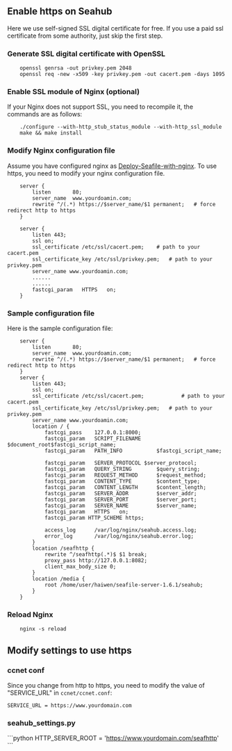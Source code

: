 == Enable https on Seahub ==

Here we use self-signed SSL digital certificate for free. If you use a paid ssl certificate from some authority, just skip the first step.

=== Generate SSL digital certificate with OpenSSL ===
<pre>
    openssl genrsa -out privkey.pem 2048
    openssl req -new -x509 -key privkey.pem -out cacert.pem -days 1095
</pre>

=== Enable SSL module of Nginx (optional) ===
If your Nginx does not support SSL, you need to recompile it, the commands are as follows:
<pre>
    ./configure --with-http_stub_status_module --with-http_ssl_module
    make && make install
</pre>

=== Modify Nginx configuration file ===

Assume you have configured nginx as [[Deploy-Seafile-with-nginx]]. To use https, you need to modify your nginx configuration file.
<pre>
    server {
        listen       80;
        server_name  www.yourdoamin.com; 
        rewrite ^/(.*) https://$server_name/$1 permanent;	# force redirect http to https
    }

    server {
        listen 443;
        ssl on;
        ssl_certificate /etc/ssl/cacert.pem;	# path to your cacert.pem
        ssl_certificate_key /etc/ssl/privkey.pem;	# path to your privkey.pem
        server_name www.yourdoamin.com;    
        ......
        ......
        fastcgi_param   HTTPS   on;
    }
</pre>

=== Sample configuration file ===

Here is the sample configuration file:

<pre>
    server {
        listen       80;
        server_name  www.yourdoamin.com;
        rewrite ^/(.*) https://$server_name/$1 permanent;	# force redirect http to https
    }
    server {
        listen 443;
        ssl on;
        ssl_certificate /etc/ssl/cacert.pem;            # path to your cacert.pem
        ssl_certificate_key /etc/ssl/privkey.pem;	# path to your privkey.pem
        server_name www.yourdoamin.com;    
        location / {
            fastcgi_pass    127.0.0.1:8000;
            fastcgi_param   SCRIPT_FILENAME     $document_root$fastcgi_script_name;
            fastcgi_param   PATH_INFO           $fastcgi_script_name;
     
            fastcgi_param   SERVER_PROTOCOL	$server_protocol;
            fastcgi_param   QUERY_STRING        $query_string;
            fastcgi_param   REQUEST_METHOD      $request_method;
            fastcgi_param   CONTENT_TYPE        $content_type;
            fastcgi_param   CONTENT_LENGTH      $content_length;
            fastcgi_param   SERVER_ADDR         $server_addr;
            fastcgi_param   SERVER_PORT         $server_port;
            fastcgi_param   SERVER_NAME         $server_name;
            fastcgi_param   HTTPS   on;
            fastcgi_param HTTP_SCHEME https;
     
            access_log      /var/log/nginx/seahub.access.log;
    	    error_log       /var/log/nginx/seahub.error.log;
        }       
        location /seafhttp {
            rewrite ^/seafhttp(.*)$ $1 break;
            proxy_pass http://127.0.0.1:8082;
            client_max_body_size 0;
        }
        location /media {
            root /home/user/haiwen/seafile-server-1.6.1/seahub;
        }
    }
</pre>

=== Reload Nginx ===
<pre>
    nginx -s reload
</pre>

== Modify settings to use https ==

=== ccnet conf ===

Since you change from http to https, you need to modify the value of "SERVICE_URL" in <code>ccnet/ccnet.conf</code>:
<pre>
SERVICE_URL = https://www.yourdomain.com
</pre>

=== seahub_settings.py ===

```python
HTTP_SERVER_ROOT = 'https://www.yourdomain.com/seafhttp'
```
